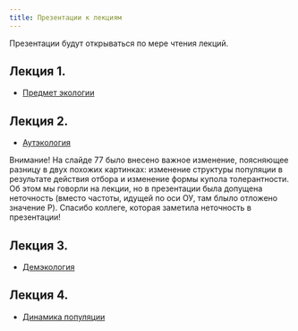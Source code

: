 ```yaml
---
title: Презентации к лекциям
---
```


Презентации будут открываться по мере чтения лекций.

<!-- ## Введение -->

<!-- - [Правила игры](Presentations/Lecture Introduction.pdf) -->

## Лекция 1.

- [Предмет экологии](Presentations//Lecture 1 2019 Предмет экологии .pdf)

## Лекция 2.

- [Аутэкология](Presentations//Lecture 1 2019 Аутэкология .pdf)

Внимание! На слайде 77 было внесено важное изменение, поясняющее разницу в двух похожих картинках: изменение структуры популяции в результате действия отбора и изменение формы купола толерантности. Об этом мы говорли на лекции, но в презентации была допущена неточность (вместо частоты, идущей по оси ОУ, там блыло отложено значение P). Спасибо коллеге, которая заметила неточность в презентации!

## Лекция 3.

- [Демэкология](Presentations//Lecture 3 Демэкология.pdf)


## Лекция 4.

- [Динамика популяции](Presentations//Lecture 4 Динамика популяции.pdf)


<!-- ## Лекция 5. -->

<!-- - [Взаимоотношения организмов (часть 1)](Presentations//Lecture 5.pdf) -->


<!-- ## Лекция 6. -->

<!-- - [Взаимоотношения организмов (часть 2)](Presentations//Lecture 6.pdf) -->

<!-- ## Лекция 7. -->

<!-- - [Конкурентные отношения](Presentations//Lecture 7.pdf) -->


<!-- ## Лекция 8. -->

<!-- - [Трофические связи](Presentations//Lecture 8.pdf) -->



<!-- ## Лекция 9. -->

<!-- - [Симбиозы](Presentations//Lecture 9.pdf) -->



<!-- ## Лекция 10. -->

<!-- - [Структура сообщества](Presentations//Lecture 10.pdf) -->


<!-- ## Лекция 11,  12 и 13. -->

<!-- - [Экосистемы и сукцессии](Presentations//Lecture11_12 Экосистема.pdf) -->


<!-- - [Экосистемы хорологические единицы](Presentations//Lecture 13 Экосистемы хорологические единицы.pdf) -->


<!-- ## Лекция про температуру -->

<!-- - [Температура](Presentations//Temperature living systems.pdf) -->



